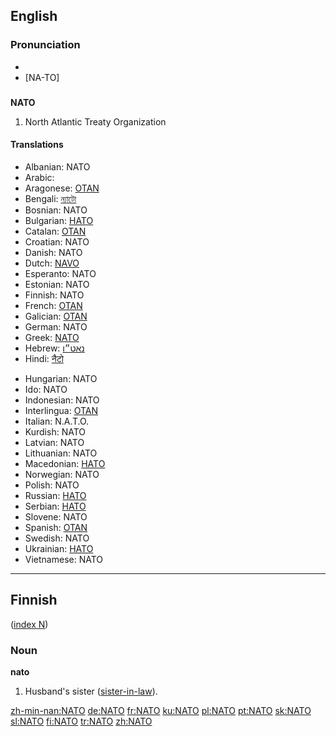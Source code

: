 {{see|nato}}
==English==
{{wikipedia}}
===Pronunciation===
*{{IPA|/'neɪtəʊ/}}
*[NA-TO]

==={{Acronym}}===
'''NATO'''

# North Atlantic Treaty Organization

====Translations====
{{top}}
*Albanian: NATO
*Arabic: {{ARchar|[[حلف الناتو]]}}
*Aragonese: [[OTAN]] {{f}}
*Bengali: [[ন্যাটো]]
*Bosnian: NATO
*Bulgarian: [[НАТО]]
*Catalan: [[OTAN]] {{f}}
*Croatian: NATO
*Danish: NATO
*Dutch: [[NAVO]]
*Esperanto: NATO
*Estonian: NATO
*Finnish: NATO
*French: [[OTAN]] {{f}}
*Galician: [[OTAN]] {{f}}
*German: NATO {{f}}
*Greek: [[ΝΑΤΟ]]
*Hebrew: [[נאט״ו]]
*Hindi: [[नैटो]]
{{mid}}
*Hungarian: NATO
*Ido: NATO
*Indonesian: NATO
*Interlingua: [[OTAN]]
*Italian: N.A.T.O.
*Kurdish: NATO
*Latvian: NATO
*Lithuanian: NATO
*Macedonian: [[НАТО]]
*Norwegian: NATO
*Polish: NATO
*Russian: [[НАТО]] {{f}}
*Serbian: [[НАТО]]
*Slovene: NATO
*Spanish: [[OTAN]] {{f}}
*Swedish: NATO
*Ukrainian: [[НАТО]]
*Vietnamese: NATO
{{bottom}}

----

==Finnish==
([[Wiktionary:Finnish_index_n|index N]])

===Noun===
'''nato'''
#Husband's sister ([[sister-in-law]]).

[[zh-min-nan:NATO]]
[[de:NATO]]
[[fr:NATO]]
[[ku:NATO]]
[[pl:NATO]]
[[pt:NATO]]
[[sk:NATO]]
[[sl:NATO]]
[[fi:NATO]]
[[tr:NATO]]
[[zh:NATO]]